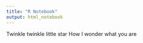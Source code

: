 ```yaml
---
title: "R Notebook"
output: html_notebook
---
```


Twinkle twinkle little star
How I wonder what you are

